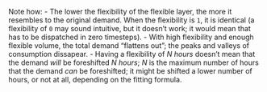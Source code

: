Note how: 
- The lower the flexibility of the flexible layer, the more it resembles to the original demand. When the flexibility is `1`, it is identical (a flexibility of `0` may sound intuitive, but it doesn't work; it would mean that has to be dispatched in zero timesteps).
- With high flexibility and enough flexible volume, the total demand "flattens out"; the peaks and valleys of consumption dissapear. 
- Having a flexibility of *N hours* doesn't mean that the demand *will* be foreshifted *N hours*; *N* is the maximum number of hours that the demand *can* be foreshifted; it might be shifted a lower number of hours, or not at all, depending on the fitting formula. 
